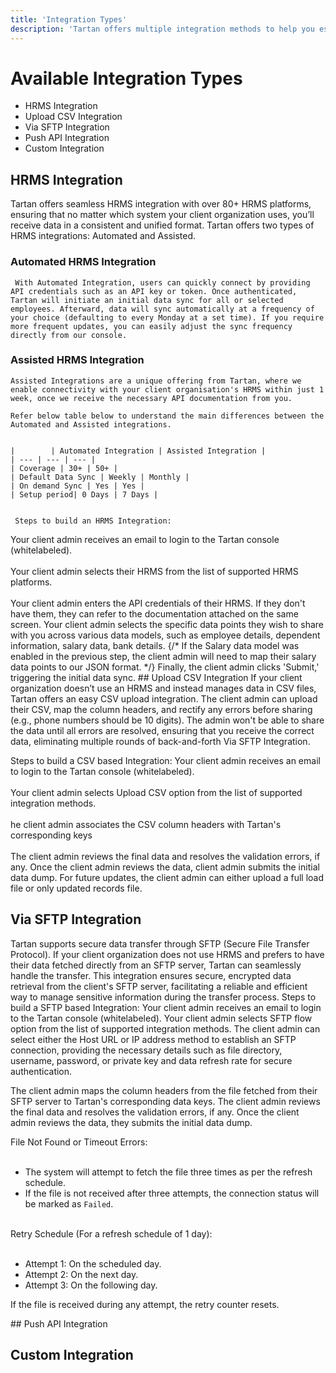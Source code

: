 ```yaml
---
title: 'Integration Types'
description: 'Tartan offers multiple integration methods to help you establish seamless connections with your client organization. '
---
```


# Available Integration Types

- HRMS Integration
- Upload CSV Integration
- Via SFTP Integration
- Push API Integration
- Custom Integration

## HRMS Integration
   Tartan offers seamless HRMS integration with over 80+ HRMS platforms, ensuring that no matter which system your client organization uses, you’ll receive data in a consistent and unified format.
   Tartan offers two types of HRMS integrations: Automated and Assisted.
   ### Automated HRMS Integration
     With Automated Integration, users can quickly connect by providing API credentials such as an API key or token. Once authenticated, Tartan will initiate an initial data sync for all or selected employees. Afterward, data will sync automatically at a frequency of your choice (defaulting to every Monday at a set time). If you require more frequent updates, you can easily adjust the sync frequency directly from our console.

   ### Assisted HRMS Integration
    Assisted Integrations are a unique offering from Tartan, where we enable connectivity with your client organisation's HRMS within just 1 week, once we receive the necessary API documentation from you.

    Refer below table below to understand the main differences between the Automated and Assisted integrations.
   

    |        | Automated Integration | Assisted Integration |
    | --- | --- | --- |
    | Coverage | 30+ | 50+ |
    | Default Data Sync | Weekly | Monthly |
    | On demand Sync | Yes | Yes |
    | Setup period| 0 Days | 7 Days | 


     Steps to build an HRMS Integration:

<Steps>
  <Step title="Invite your client organisation">
    Your client admin receives an email to login to the Tartan console (whitelabeled).<br></br>
  </Step>
  <Step title="Client admin selects their HRMS">
    Your client admin selects their HRMS from the list of supported HRMS platforms.<br></br>
  </Step>
  <Step title="Client admin provides API credentials">
    Your client admin enters the API credentials of their HRMS. If they don't have them, they can refer to the documentation attached on the same screen.
  </Step>
  <Step title="Client admin selects data models">
Your client admin selects the specific data points they wish to share with you across various data models, such as employee details, dependent information, salary data, bank details. 
</Step>
 {/* <Step title="Client admin maps the Datapoints">
 If the Salary data model was enabled in the previous step, the client admin will need to map their salary data points to our JSON format.
  </Step> */}
  <Step title ="Client admin completes the journey">
Finally, the client admin clicks 'Submit,' triggering the initial data sync.  
</Step>
</Steps>
## Upload CSV Integration
If your client organization doesn’t use an HRMS and instead manages data in CSV files, Tartan offers an easy CSV upload integration. The client admin can upload their CSV, map the column headers, and rectify any errors before sharing (e.g., phone numbers should be 10 digits). The admin won't be able to share the data until all errors are resolved, ensuring that you receive the correct data, eliminating multiple rounds of back-and-forth Via SFTP Integration.

 Steps to build a CSV based Integration:
<Steps>
<Step title="Invite your client organisation">
    Your client admin receives an email to login to the Tartan console (whitelabeled).<br></br>
  </Step>
<Step title="Client admin selects upload CSV option">
 Your client admin selects Upload CSV option from the list of supported integration methods.<br></br>
</Step>
<Step title="Client admin maps the column headers with Tartan keys">
 he client admin associates the CSV column headers with Tartan's corresponding keys<br></br>
</Step>
<Step title="Client admin reviews the data">
The client admin reviews the final data and resolves the validation errors, if any.
</Step>
<Step title="Client admin completes the journey">
Once the client admin reviews the data, client admin submits the initial data dump. For future updates, the client admin can either upload a full load file or only updated records file.
</Step>
</Steps>

## Via SFTP Integration
Tartan supports secure data transfer through SFTP (Secure File Transfer Protocol). If your client organization does not use HRMS and prefers to have their data fetched directly from an SFTP server, Tartan can seamlessly handle the transfer. This integration ensures secure, encrypted data retrieval from the client's SFTP server, facilitating a reliable and efficient way to manage sensitive information during the transfer process.
Steps to build a SFTP based Integration:
<Steps> 
  <Step title="Invite your client organisation">
    Your client admin receives an email to login to the Tartan console (whitelabeled).
  </Step>
  <Step title="Client admin selects SFTP flow option">
 Your client admin selects SFTP flow option from the list of supported integration methods.
</Step>
  <Step title="Client admin enters credentials"> 
  The client admin can select either the Host URL or IP address method to establish an SFTP connection, providing the necessary details such as file directory, username, password, or private key and data refresh rate for secure authentication.
  </Step>

<Step title="Client admin maps the column headers with Tartan keys">
The client admin maps the column headers from the file fetched from their SFTP server to Tartan's corresponding data keys.
</Step>
<Step title="Client admin reviews the data">
The client admin reviews the final data and resolves the validation errors, if any.
</Step>
<Step title="Client admin completes the journey">
Once the client admin reviews the data, they submits the initial data dump.
</Step>
 </Steps>

<Note>

File Not Found or Timeout Errors: <br></br>
- The system will attempt to fetch the file three times as per the refresh schedule.
- If the file is not received after three attempts, the connection status will be marked as `Failed`. <br></br>

Retry Schedule (For a refresh schedule of 1 day): <br></br>

 - Attempt 1: On the scheduled day.
- Attempt 2: On the next day.
- Attempt 3: On the following day.

If the file is received during any attempt, the retry counter resets.

</Note>
## Push API Integration

## Custom Integration